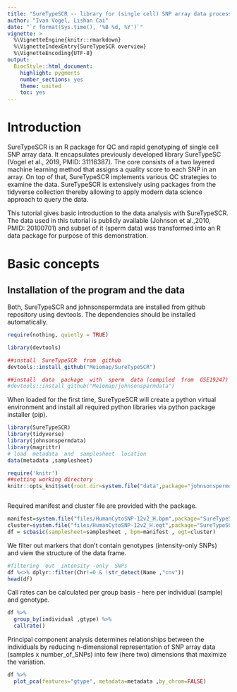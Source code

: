 ```yaml
---
title: "SureTypeSCR -- library for (single cell) SNP array data processing"
author: "Ivan Vogel, Lishan Cai"
date: "`r format(Sys.time(), '%B %d, %Y')`"
vignette: >
  %\VignetteEngine{knitr::rmarkdown}
  %\VignetteIndexEntry{SureTypeSCR overview}
  %\VignetteEncoding{UTF-8}
output:
  BiocStyle::html_document:
    highlight: pygments
    number_sections: yes
    theme: united
    toc: yes
---
```


# Introduction

SureTypeSCR is an R package for QC and rapid genotyping of single cell SNP array data. It encapsulates previously developed library SureTypeSC (Vogel et al., 2019, PMID: 31116387). The core consists of a two layered machine learning method that assigns a quality score to each SNP in an array. On top of that, SureTypeSCR implements various QC strategies to examine the data. SureTypeSCR is extensively using packages from the tidyverse collection thereby allowing to apply modern data science approach to query the data.

This tutorial gives basic introduction to the data analysis with SureTypeSCR. The data used in this tutorial is publicly available (Johnson et al.,2010, PMID: 20100701) and subset of it (sperm data) was transformed into an R data package for purpose of this demonstration.

# Basic concepts

## Installation of the program and the data

Both, SureTypeSCR and johnsonspermdata are installed from github repository using devtools. The dependencies should be installed automatically.

```r
require(nothing, quietly = TRUE)

library(devtools)

##install  SureTypeSCR  from  github
devtools::install_github("Meiomap/SureTypeSCR")

##install  data  package  with  sperm  data (compiled  from  GSE19247)
#devtools::install_github("Meiomap/johnsonspermdata")
```

When loaded for the first time, SureTypeSCR will create a python virtual environment and install all required python libraries via python package installer (pip).

```r
library(SureTypeSCR)
library(tidyverse)
library(johnsonspermdata)
library(magrittr)
# load  metadata  and  samplesheet  location
data(metadata ,samplesheet)
```

```r
require('knitr')
##setting working directory
knitr::opts_knit$set(root.dir=system.file("data",package="johnsonspermdata"))



```

Required manifest and cluster file are provided with the package.

```r
manifest=system.file("files/HumanCytoSNP-12v2_H.bpm",package="SureTypeSCR")
cluster=system.file("files/HumanCytoSNP-12v2_H.egt",package="SureTypeSCR")
df = scbasic(samplesheet=samplesheet , bpm=manifest , egt=cluster)
```

We filter out markers that don't contain genotypes (intensity-only SNPs) and view the structure of the data frame.

```r
#filtering  out  intensity -only  SNPs
df %<>% dplyr::filter(Chr!=0 & !str_detect(Name ,"cnv"))
head(df)

```

Call rates can be calculated per group basis - here per individual (sample) and genotype.

```r
df %>%
  group_by(individual ,gtype) %>%
  callrate()

```

Principal component analysis determines relationships between the individuals by reducing n-dimensional representation of SNP array data (samples x number_of_SNPs) into few (here two) dimensions that maximize the variation.

```r
df %>%
  plot_pca(features="gtype", metadata=metadata ,by_chrom=FALSE)
```

<!-- Make sure to replace the path in `Sys.setenv` to your python interpreter path (command `which python` on Linux/Mac or `where python` on Windows will give you the path) -->

<!-- ```{r dsetup,echo=TRUE,results="show",include=FALSE} -->

<!-- Sys.setenv(RETICULATE_PYTHON='C:\\Users\\gqc954\\AppData\\Local\\Programs\\Python\\Python39') -->

<!-- library(SureTypeSCR) -->

<!-- library(BiocStyle) -->

<!-- library(googledrive) -->

<!-- library(tidyverse) -->

<!-- library(magrittr) -->

<!-- ``` -->

<!-- ## Loading -->

<!-- ## Downloading testing data and classifiers -->

<!-- ```{r doimpe,results="hide",message=FALSE} -->

<!-- #download classifier CLASSIFIERS.zip -->

<!-- #drive_download(as_id('1wBPSMQiuY50Zct9Re2LkqaQgHwuu0k6k'),overwrite=TRUE) -->

<!-- #download testing data TESTING_DATA_2SAMPLES.zip -->

<!-- drive_download(as_id('1SUDvgEyynXuAmgECHVrzx6pPoJ5PnNy1'),overwrite=TRUE) -->

<!-- #unzip('CLASSIFIERS.zip') -->

<!-- unzip('TESTING_DATA_2SAMPLES.zip',exdir='inst/files') -->

<!-- #gtc_path = 'TESTING_DATA_2SAMPLES/GTCs' -->

<!-- #cluster_path = 'TESTING_DATA_2SAMPLES/HumanKaryomap-12v1_A.egt' -->

<!-- #manifest_path = 'TESTING_DATA_2SAMPLES/HumanKaryomap-12v1_A.bpm' -->

<!-- #samplesheet_path = 'TESTING_DATA_2SAMPLES/Samplesheetr.csv' -->

<!-- #clf_rf_path = 'CLASSIFIERS/clf_30trees_7228_ratio1_lightweight.clf' -->

<!-- ``` -->
